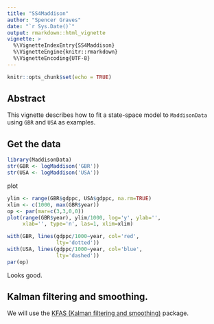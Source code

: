 ```yaml
---
title: "SS4Maddison"
author: "Spencer Graves"
date: "`r Sys.Date()`"
output: rmarkdown::html_vignette
vignette: >
  %\VignetteIndexEntry{SS4Maddison}
  %\VignetteEngine{knitr::rmarkdown}
  %\VignetteEncoding{UTF-8}
---
```


```r
knitr::opts_chunk$set(echo = TRUE)
```

## Abstract

This vignette describes how to fit a state-space model to `MaddisonData` using `GBR` and `USA` as examples. 

## Get the data 

```r
library(MaddisonData)
str(GBR <- logMaddison('GBR'))
str(USA <- logMaddison('USA'))
```

plot

```r
ylim <- range(GBR$gdppc, USA$gdppc, na.rm=TRUE)
xlim <- c(1000, max(GBR$year))
op <- par(mar=c(3,3,0,0))
plot(range(GBR$year), ylim/1000, log='y', ylab='',
     xlab='', type='n', las=1, xlim=xlim)

with(GBR, lines(gdppc/1000~year, col='red',
                lty='dotted'))
with(USA, lines(gdppc/1000~year, col='blue',
                lty='dashed'))
par(op)
```

Looks good. 

## Kalman filtering and smoothing. 

We will use the [KFAS (Kalman filtering and smoothing)](https://github.com/helske/KFAS) package. 